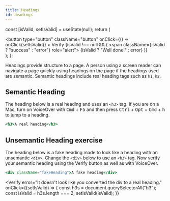 ```yaml
---
title: Headings
id: headings
---
```



  const [isValid, setIsValid] = useState(null);
  return (
    <div className="verify">
      <button
        type="button"
        className="button"
        onClick={() => onClick(setIsValid)}
      >
        Verify
      </button>
      {isValid !== null && (
        <span className={isValid ? "success" : "error"} role="alert">
          {isValid ? "Well done!" : error}
        </span>
      )}
    </div>
  );
};

Headings provide structure to a page. A person using a screen reader can
navigate a page quickly using headings on the page if the headings used are
semantic. Semantic headings include real heading tags such as `h1`, `h2`.

## Semantic Heading

The heading below is a real heading and uses an `<h3>` tag. If you are on a Mac, turn on VoiceOver with <kbd>Cmd</kbd> + <kbd>F5</kbd> and then press <kbd>Ctrl</kbd> + <kbd>Opt</kbd> + <kbd>Cmd</kbd> + <kbd>h</kbd> to jump to a heading.

```jsx live
<h3>A real heading</h3>
```

## Unsemantic Heading exercise

The heading below is a fake heading made to look like a heading with an unsemantic `<div>`. Change the `<div>` below to use an `<h3>` tag. Now verify your semantic heading using the Verify button as well as with VoiceOver.

```jsx live
<div className="fakeHeading">A fake heading</div>
```

<Verify
  error="It doesn't look like you converted the div to a real heading."
  onClick={(setIsValid) => {
    const h3s = document.querySelectorAll("h3");
    const isValid = h3s.length === 2;
    setIsValid(isValid);
  }}
></Verify>
